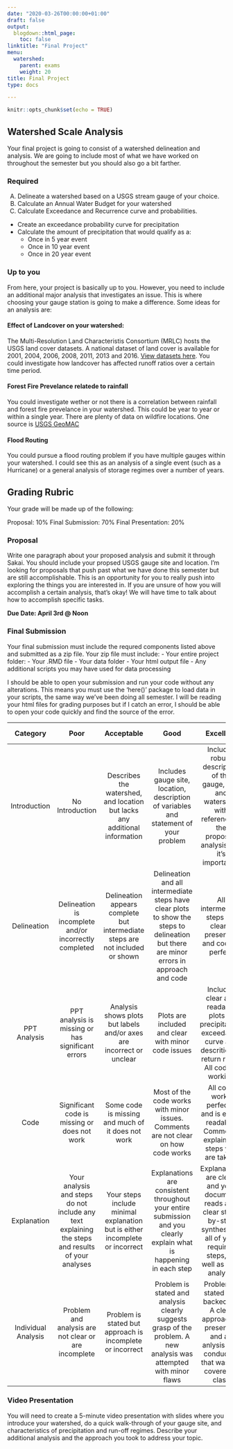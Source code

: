 ```yaml
---
date: "2020-03-26T00:00:00+01:00"
draft: false
output:
  blogdown::html_page:
    toc: false
linktitle: "Final Project"
menu:
  watershed:
    parent: exams
    weight: 20
title: Final Project
type: docs

---
```


```r
knitr::opts_chunk$set(echo = TRUE)
```

## Watershed Scale Analysis

Your final project is going to consist of a watershed delineation and analysis. We are going to include most of what we have worked on throughout the semester but you should also go a bit farther.

### Required

(A) Delineate a watershed based on a USGS stream gauge of your choice.
(B) Calculate an Annual Water Budget for your watershed
(B) Calculate Exceedance and Recurrence curve and probabilities.
  - Create an exceedance probability curve for precipitation
  - Calculate the amount of precipitation that would qualify as a:
    - Once in 5 year event
    - Once in 10 year event
    - Once in 20 year event
    
### Up to you

  From here, your project is basically up to you. However, you need to include an additional major analysis that investigates an issue. This is where choosing your gauge station is going to make a difference. Some ideas for an analysis are:
  
#### Effect of Landcover on your watershed:
  The Multi-Resolution Land Characteristis Consortium (MRLC) hosts the USGS land cover datasets. A national dataset of land cover is available for 2001, 2004, 2006, 2008, 2011, 2013 and 2016. [View datasets here](https://www.mrlc.gov/data). You could investigate how landcover has affected runoff ratios over a certain time period.
  
#### Forest Fire Prevelance relatede to rainfall
  You could investigate wether or not there is a correlation between rainfall and forest fire prevelance in your watershed. This could be year to year or within a single year. There are plenty of data on wildfire locations. One source is [USGS GeoMAC](https://www.geomac.gov/)
  
#### Flood Routing
  You could pursue a flood routing problem if you have multiple gauges within your watershed. I could see this as an analysis of a single event (such as a Hurricane) or a general analysis of storage regimes over a number of years.
  
## Grading Rubric

Your grade will be made up of the following:

Proposal: 10%
Final Submission: 70%
Final Presentation: 20%

### Proposal

  Write one paragraph about your proposed analysis and submit it through Sakai. You should include your propsed USGS gauge site and location. I'm looking for proposals that push past what we have done this semester but are still accomplishable. This is an opportunity for you to really push into exploring the things you are interested in. If you are unsure of how you will accomplish a certain analysis, that's okay! We will have time to talk about how to accomplish specific tasks.

**Due Date: April 3rd @ Noon**

### Final Submission

  Your final submission must include the requred components listed above and submitted as a zip file. Your zip file must include:
  - Your entire project folder:
    - Your .RMD file
    - Your data folder
    - Your html output file
    - Any additional scripts you may have used for data processing

I should be able to open your submission and run your code without any alterations. This means you must use the 'here()' package to load data in your scripts, the same way we've been doing all semester. I will be reading your html files for grading purposes but if I catch an error, I should be able to open your code quickly and find the source of the error.

|Category|Poor|	Acceptable|	Good	|Excellent|	Points Possible|
|:------:|:--:|:---------:|:-----:|:-------:|:-------------:|
|Introduction|	No Introduction|	Describes the watershed, and location but lacks any additional information|	Includes gauge site, location, description of variables and statement of your problem|	Includes robust description of the gauge, site, and watershed with reference to the proposed analysis and it's importance	|10|
|Delineation|	Delineation is incomplete and/or incorrectly completed|	Delineation appears complete but intermediate steps are not included or shown|	Delineation and all intermediate steps have clear plots to show the steps to delineation but there are minor errors in approach and code|	All intermediate steps are clearly presented and code is perfect|	20|
|PPT Analysis|	PPT analysis is missing or has significant errors|	Analysis shows plots but labels and/or axes are incorrect or unclear|	Plots are included and clear with minor code issues|	Includes clear and readable plots of precipitation, exceedance curve and descrition of return rates. All code is working|20|
|Code|	Significant code is missing or does not work|	Some code is missing and much of it does not work|	Most of the code works with minor issues. Comments are not clear on how code works|	All code works perfectly and is easily readable. Comments explain the steps you are taking|	15|
|Explanation|	Your analysis and steps do not include any text explaining the steps and results of your analyses|	Your steps include minimal explanation but is either incomplete or incorrect|	Explanations are consistent throughout your entire submission and you clearly explain what is happening in each step|	Explanations are clear, and your document reads as a clear step-by-step synthesis of all of your required steps, as well as your analysis|	15|
|Individual Analysis|	Problem and analysis are not clear or are incomplete|Problem is stated but approach is incomplete or incorrect|	Problem is stated and analysis clearly suggests grasp of the problem. A new analysis was attempted with minor flaws|	Problem is stated and backed up. A clear approach is presented and an anlysis was conducted that was not covered in class|	20|

### Video Presentation

You will need to create a 5-minute video presentation with slides where you introduce your watershed, do a quick walk-through of your gauge site, and characteristics of precipitation and run-off regimes. Describe your additional analysis and the approach you took to address your topic.